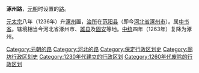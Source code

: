 '''涿州路'''，[[元朝|元朝]]时设置的[[路_(行政区划)|路]]。

[[元太宗|元太宗]]八年（1236年）升[[涿州_(古代)|涿州]]置，[[治所|治所]]在[[范阳县|范阳县]]（即今[[河北省|河北省]][[涿州市|涿州市]]）。属[[中书省|中书省]]。辖境相当今河北省涿州市、[[雄县|雄县]]及[[固安县|固安]]等地。[[中統_(年號)|中统]]四年（1263年）复降为涿州。

{{元朝行政区划小作品}}
[[Category:元朝的路|Category:元朝的路]]
[[Category:河北的路|Category:河北的路]]
[[Category:保定行政区划史|Category:保定行政区划史]]
[[Category:廊坊行政区划史|Category:廊坊行政区划史]]
[[Category:1230年代建立的行政区划|Category:1230年代建立的行政区划]]
[[Category:1260年代废除的行政区划|Category:1260年代废除的行政区划]]